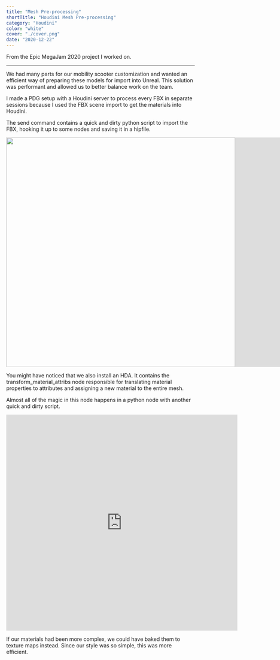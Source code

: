 ```yaml
---
title: "Mesh Pre-processing"
shortTitle: "Houdini Mesh Pre-processing"
category: "Houdini"
color: "white"
cover: "./cover.png"
date: "2020-12-22"
---
```


From the Epic MegaJam 2020 project I worked on.

---

We had many parts for our mobility scooter customization and wanted an efficient way of preparing these models for import into Unreal.
This solution was performant and allowed us to better balance work on the team.

I made a PDG setup with a Houdini server to process every FBX in separate sessions because I used the FBX scene import to get the materials into Houdini.

The send command contains a quick and dirty python script to import the FBX, hooking it up to some nodes and saving it in a hipfile.


<div style="display: flex">
  <div style="flex-grow: 1">
    <img src={imgPdgNetwork} height="612px" />
  </div>
  <div style="flex-grow: 1">
    <iframe
      src="https://carbon.now.sh/embed?bg=rgba%28255%2C255%2C255%2C1%29&t=vscode&wt=none&l=python&ds=true&dsyoff=0px&dsblur=16px&wc=true&wa=true&pv=20px&ph=20px&ln=false&fl=1&fm=Hack&fs=14px&lh=133%25&si=false&es=1x&wm=false&code=from%2520os%2520import%2520path%250A%250Ahou.hipFile.clear%28True%29%250A%250Ahou.hda.installFile%28%2522%2524HIP%252Fhda%252Ftransform_material_attribs.hdalc%2522%29%250A%250Afbxpath%2520%253D%2520%2522%2560%2540pdg_input%2560%2522%250Afilename%2520%253D%2520path.splitext%28%2522%2560%2540filename%2560%2522%29%255B0%255D%250Amatname%2520%253D%2520%2522MI_%2522%252Bfilename%255B3%253A%255D%250A%250Afbx%2520%253D%2520hou.hipFile.importFBX%28fbxpath%252C%2520%250A%2520%2520%2520%2520convert_into_y_up_coordinate_system%253DTrue%29%255B0%255D%250Amesh%2520%253D%2520fbx.glob%28filename%252B%2522*%2522%29%255B0%255D%250A%250Afilenode%2520%253D%2520mesh.node%28mesh.name%28%29%29%250A%250Atma%2520%253D%2520mesh.createNode%28%2522transform_material_attribs%2522%252C%2520%2522tma%2522%29%250Atma.setFirstInput%28filenode%29%250Atma.parm%28%2522fbxnode%2522%29.set%28fbx.path%28%29%29%250Atma.parm%28%2522newmat%2522%29.set%28matname%29%250Atma.setGenericFlag%28hou.nodeFlag.Display%252C%25201%29%250Atma.setGenericFlag%28hou.nodeFlag.Render%252C%25201%29%250A%250Arop%2520%253D%2520hou.node%28%2522%252Fout%2522%29.createNode%28%27filmboxfbx%27%252C%2520%27output%27%29%250Arop.parm%28%2522startnode%2522%29.set%28fbx.path%28%29%29%250Arop.parm%28%2522sopoutput%2522%29.set%28%2522%2524HIP%252Fexport%252F%2560%2540filename%2560%2522%29%250A%250Ahou.hipFile.save%28%2522%2524HIP%252Fhip%252F%2560%2540filename%2560.hiplc%2522%29"
      style="width: 618px; height: 612px; border:0; transform: scale(1); overflow:hidden;"
      sandbox="allow-scripts allow-same-origin">
    </iframe>
  </div>
</div>

You might have noticed that we also install an HDA. It contains the transform_material_attribs node responsible for translating material properties to attributes and assigning a new material to the entire mesh.

Almost all of the magic in this node happens in a python node with another quick and dirty script.

<iframe
  src="https://carbon.now.sh/embed?bg=rgba%28255%2C255%2C255%2C1%29&t=vscode&wt=none&l=python&ds=true&dsyoff=0px&dsblur=16px&wc=true&wa=true&pv=20px&ph=20px&ln=false&fl=1&fm=Hack&fs=14px&lh=133%25&si=false&es=1x&wm=false&code=node%2520%253D%2520hou.pwd%28%29%250Afbxnode%2520%253D%2520node.node%28%2522..%2522%29.evalParm%28%2522fbxnode%2522%29%250Anewmat%2520%253D%2520node.node%28%2522..%2522%29.evalParm%28%2522newmat%2522%29%250Ageo%2520%253D%2520node.geometry%28%29%250Ageo.addAttrib%28hou.attribType.Prim%252C%2520%2522Cd%2522%252C%2520hou.Vector3%28%280.0%252C%25200.0%252C%25200.0%29%29%29%250Ageo.addAttrib%28hou.attribType.Prim%252C%2520%2522uv2%2522%252C%2520hou.Vector2%28%280.0%252C%25200.0%29%29%29%250A%250Afor%2520prim%2520in%2520geo.prims%28%29%253A%250A%2520%2520%2520%2520materialpath%2520%253D%2520prim.stringAttribValue%28%2522shop_materialpath%2522%29%250A%2520%2520%2520%2520if%2520not%2520materialpath.startswith%28%2522%252Fobj%2522%29%253A%250A%2520%2520%2520%2520%2520%2520%2520%2520materialpath%2520%253D%2520fbxnode%2520%252B%2520%2522%252Fmaterials%252F%2522%2520%252B%2520materialpath%250A%2520%2520%2520%2520materialnode%2520%253D%2520hou.node%28materialpath%29%250A%2520%2520%2520%2520%250A%2520%2520%2520%2520prim.setAttribValue%28%2522Cd%2522%252C%2520%250A%2520%2520%2520%2520%2520%2520%2520%2520hou.Vector3%28%28%250A%2520%2520%2520%2520%2520%2520%2520%2520%2520%2520%2520%2520materialnode.evalParm%28%2522basecolorr%2522%29%252C%250A%2520%2520%2520%2520%2520%2520%2520%2520%2520%2520%2520%2520materialnode.evalParm%28%2522basecolorg%2522%29%252C%250A%2520%2520%2520%2520%2520%2520%2520%2520%2520%2520%2520%2520materialnode.evalParm%28%2522basecolorb%2522%29%252C%250A%2520%2520%2520%2520%2520%2520%2520%2520%29%29%29%250A%2520%2520%2520%2520prim.setAttribValue%28%2522uv2%2522%252C%2520%250A%2520%2520%2520%2520%2520%2520%2520%2520hou.Vector2%28%28%250A%2520%2520%2520%2520%2520%2520%2520%2520%2520%2520%2520%2520materialnode.evalParm%28%2522basecolor_useTexture%2522%29%252C%250A%2520%2520%2520%2520%2520%2520%2520%2520%2520%2520%2520%2520materialnode.evalParm%28%2522metallic%2522%29%252C%250A%2520%2520%2520%2520%2520%2520%2520%2520%29%29%29%250A%2520%2520%2520%2520%250A%2520%2520%2520%2520prim.setAttribValue%28%2522shop_materialpath%2522%252C%2520newmat%29"
  style="width: 70ch; height: 576px; border:0; transform: scale(1); overflow:hidden; margin-left: auto"
  sandbox="allow-scripts allow-same-origin">
</iframe>

If our materials had been more complex, we could have baked them to texture maps instead. Since our style was so simple, this was more efficient.